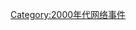 {{year by category
|m=2
|c=0
|d=0
|y=8
|cat=网络事件
|sortkey=2000年代网络事件
|subcat=2008年事件
}}
[[Category:2000年代网络事件|Category:2000年代网络事件]]
